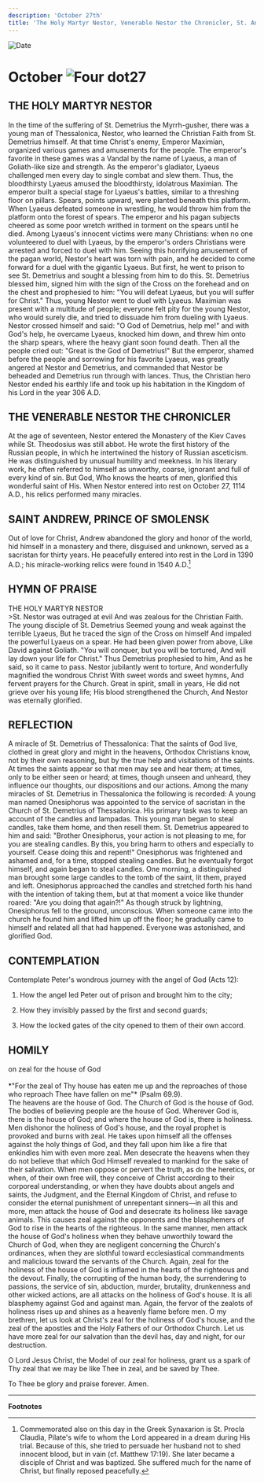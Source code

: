 ```yaml
---
description: 'October 27th'
title: 'The Holy Martyr Nestor, Venerable Nestor the Chronicler, St. Andrew, Prince of Smolensk'
---
```


<CustomPaginator />
<RunningHead />

<Image src="/title-imprint.png" height={68} width={50} alt="Date" className="title-imprint"/>

# <div id="date">October <Image className="four-dot" src="/four-dot.png" height={15} width={15} alt="Four dot" />27</div>

## THE HOLY MARTYR NESTOR

In the time of the suffering of St. Demetrius the Myrrh-gusher, there was a young man of Thessalonica, Nestor, who learned the Christian Faith from St. Demetrius himself. At that time Christ's enemy, Emperor Maximian, organized various games and amusements for the people. The emperor's favorite in these games was a Vandal by the name of Lyaeus, a man of Goliath-like size and strength. As the emperor's gladiator, Lyaeus challenged men every day to single combat and slew them. Thus, the bloodthirsty Lyaeus amused the bloodthirsty, idolatrous Maximian. The emperor built a special stage for Lyaeus's battles, similar to a threshing floor on pillars. Spears, points upward, were planted beneath this platform. When Lyaeus defeated someone in wrestling, he would throw him from the platform onto the forest of spears. The emperor and his pagan subjects cheered as some poor wretch writhed in torment on the spears until he died. Among Lyaeus's innocent victims were many Christians: when no one volunteered to duel with Lyaeus, by the emperor's orders Christians were arrested and forced to duel with him. Seeing this horrifying amusement of the pagan world, Nestor's heart was torn with pain, and he decided to come forward for a duel with the gigantic Lyaeus. But first, he went to prison to see St. Demetrius and sought a blessing from him to do this. St. Demetrius blessed him, signed him with the sign of the Cross on the forehead and on the chest and prophesied to him: "You will defeat Lyaeus, but you will suffer for Christ." Thus, young Nestor went to duel with Lyaeus. Maximian was present with a multitude of people; everyone felt pity for the young Nestor, who would surely die, and tried to dissuade him from dueling with Lyaeus. Nestor crossed himself and said: "O God of Demetrius, help me!" and with God's help, he overcame Lyaeus, knocked him down, and threw him onto the sharp spears, where the heavy giant soon found death. Then all the people cried out: "Great is the God of Demetrius!" But the emperor, shamed before the people and sorrowing for his favorite Lyaeus, was greatly angered at Nestor and Demetrius, and commanded that Nestor be beheaded and Demetrius run through with lances. Thus, the Christian hero Nestor ended his earthly life and took up his habitation in the Kingdom of his Lord in the year 306 A.D.

## THE VENERABLE NESTOR THE CHRONICLER

At the age of seventeen, Nestor entered the Monastery of the Kiev Caves while St. Theodosius was still abbot. He wrote the first history of the Russian people, in which he intertwined the history of Russian asceticism. He was distinguished by unusual humility and meekness. In his literary work, he often referred to himself as unworthy, coarse, ignorant and full of every kind of sin. But God, Who knows the hearts of men, glorified this wonderful saint of His. When Nestor entered into rest on October 27, 1114 A.D., his relics performed many miracles.

## SAINT ANDREW, PRINCE OF SMOLENSK

Out of love for Christ, Andrew abandoned the glory and honor of the world, hid himself in a monastery and there, disguised and unknown, served as a sacristan for thirty years. He peacefully entered into rest in the Lord in 1390 A.D.; his miracle-working relics were found in 1540 A.D.[^1]


## HYMN OF PRAISE
<div style={{textAlign:'center', color:'crimson', fontWeight:'bold'}}>
THE HOLY MARTYR NESTOR
</div>
>St. Nestor was outraged at evil  
And was zealous for the Christian Faith.  
The young disciple of St. Demetrius  
Seemed young and weak against the terrible Lyaeus,  
But he traced the sign of the Cross on himself  
And impaled the powerful Lyaeus on a spear.  
He had been given power from above,  
Like David against Goliath.  
"You will conquer, but you will be tortured,  
And will lay down your life for Christ."  
Thus Demetrius prophesied to him,  
And as he said, so it came to pass.  
Nestor jubilantly went to torture,  
And wonderfully magnified the wondrous Christ  
With sweet words and sweet hymns,  
And fervent prayers for the Church.  
Great in spirit, small in years,  
He did not grieve over his young life;  
His blood strengthened the Church,  
And Nestor was eternally glorified.  


## REFLECTION

A miracle of St. Demetrius of Thessalonica: That the saints of God live, clothed in great glory and might in the heavens, Orthodox Christians know, not by their own reasoning, but by the true help and visitations of the saints. At times the saints appear so that men may see and hear them; at times, only to be either seen or heard; at times, though unseen and unheard, they influence our thoughts, our dispositions and our actions. Among the many miracles of St. Demetrius in Thessalonica the following is recorded: A young man named Onesiphorus was appointed to the service of sacristan in the Church of St. Demetrius of Thessalonica. His primary task was to keep an account of the candles and lampadas. This young man began to steal candles, take them home, and then resell them. St. Demetrius appeared to him and said: "Brother Onesiphorus, your action is not pleasing to me, for you are stealing candles. By this, you bring harm to others and especially to yourself. Cease doing this and repent!" Onesiphorus was frightened and ashamed and, for a time, stopped stealing candles. But he eventually forgot himself, and again began to steal candles. One morning, a distinguished man brought some large candles to the tomb of the saint, lit them, prayed and left. Onesiphorus approached the candles and stretched forth his hand with the intention of taking them, but at that moment a voice like thunder roared: "Are you doing that again?!" As though struck by lightning, Onesiphorus fell to the ground, unconscious. When someone came into the church he found him and lifted him up off the floor; he gradually came to himself and related all that had happened. Everyone was astonished, and glorified God.


## CONTEMPLATION

Contemplate Peter's wondrous journey with the angel of God (Acts 12):

1. How the angel led Peter out of prison and brought him to the city;

2. How they invisibly passed by the first and second guards;

3. How the locked gates of the city opened to them of their own accord.


## HOMILY
<div style={{textAlign:'center', color:'crimson', fontWeight:'bold'}}>
on zeal for the house of God
</div>
<br />
<div style={{textAlign:'right'}}>
*"For the zeal of Thy house has eaten me up and the reproaches of those who reproach Thee have fallen on me"* (Psalm 69.9).
</div>
The heavens are the house of God. The Church of God is the house of God. The bodies of believing people are the house of God. Wherever God is, there is the house of God; and where the house of God is, there is holiness. Men dishonor the holiness of God's house, and the royal prophet is provoked and burns with zeal. He takes upon himself all the offenses against the holy things of God, and they fall upon him like a fire that enkindles him with even more zeal. Men desecrate the heavens when they do not believe that which God Himself revealed to mankind for the sake of their salvation. When men oppose or pervert the truth, as do the heretics, or when, of their own free will, they conceive of Christ according to their corporeal understanding, or when they have doubts about angels and saints, the Judgment, and the Eternal Kingdom of Christ, and refuse to consider the eternal punishment of unrepentant sinners—in all this and more, men attack the house of God and desecrate its holiness like savage animals. This causes zeal against the opponents and the blasphemers of God to rise in the hearts of the righteous. In the same manner, men attack the house of God's holiness when they behave unworthily toward the Church of God, when they are negligent concerning the Church's ordinances, when they are slothful toward ecclesiastical commandments and malicious toward the servants of the Church. Again, zeal for the holiness of the house of God is inflamed in the hearts of the righteous and the devout. Finally, the corrupting of the human body, the surrendering to passions, the service of sin, abduction, murder, brutality, drunkenness and other wicked actions, are all attacks on the holiness of God's house. It is all blasphemy against God and against man. Again, the fervor of the zealots of holiness rises up and shines as a heavenly flame before men. O my brethren, let us look at Christ's zeal for the holiness of God's house, and the zeal of the apostles and the Holy Fathers of our Orthodox Church. Let us have more zeal for our salvation than the devil has, day and night, for our destruction.

O Lord Jesus Christ, the Model of our zeal for holiness, grant us a spark of Thy zeal that we may be like Thee in zeal, and be saved by Thee.

To Thee be glory and praise forever. Amen.

---
**Footnotes**

[^1]: Commemorated also on this day in the Greek Synaxarion is St. Procla Claudia, Pilate's wife to whom the Lord appeared in a dream during His trial.  Because of this, she tried to persuade her husband not to shed innocent blood, but in vain (cf. Matthew 17:19).  She later became a disciple of Christ and was baptized.  She suffered much for the name of Christ, but finally reposed peacefully.